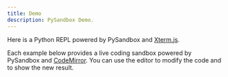 ```yaml
---
title: Demo
description: PySandbox Demo.
---
```


Here is a Python REPL powered by PySandbox and [Xterm.js](https://xtermjs.org/).


<PyTerminal />

Each example below provides a live coding sandbox powered by PySandbox and [CodeMirror](https://codemirror.net/). You can use the editor to modify the code and to show the new result.


<CardGrid>
  <LinkCard
    title="Seaborn"
    description="A matplotlib and seaborn example"
    href="/pysandbox/examples/mainthread/example3_seaborn"
  />
  <LinkCard
    title="Display"
    description="Display data in a sandbox"
    href="/pysandbox/examples/mainthread/example2_display"
  />
  <LinkCard
    title="Worker"
    description="Run a worker sandbox"
    href="/pysandbox/examples/worker/example3_seaborn"
  />
  <LinkCard
    title="Restricted"
    description="Restrict document access"
    href="/pysandbox/examples/mainthreadrestricted/example4_document"
  />
</CardGrid>

